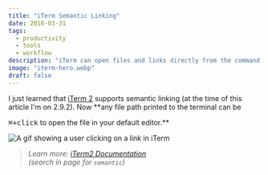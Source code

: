 ```yaml
---
title: "iTerm Semantic Linking"
date: 2016-03-31
tags:
  - productivity
  - tools
  - workflow
description: "iTerm can open files and links directly from the command line."
image: "iterm-hero.webp"
draft: false
---
```








I just learned that [iTerm 2][iterm] supports semantic linking (at the time of
this article I'm on 2.9.2). Now \*\*any file path printed to the terminal can be

<kbd>⌘+click</kbd> to open the file in your default editor.**

![A gif showing a user clicking on a link in iTerm](iTermSemanticLinks_crvaz3.gif)

> _Learn more: [iTerm2 Documentation][iterm_docs]<br/> (search in page for
> `semantic`)_

[iterm]: https://www.iterm2.com/
[iterm_docs]: https://www.iterm2.com/documentation-one-page.html
